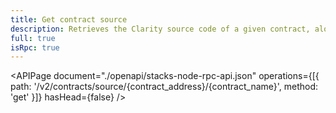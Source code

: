 ```yaml
---
title: Get contract source
description: Retrieves the Clarity source code of a given contract, along with the block height it was published in, and the MARF proof for the data.
full: true
isRpc: true
---
```


<APIPage
  document="./openapi/stacks-node-rpc-api.json"
  operations={[{ path: '/v2/contracts/source/{contract_address}/{contract_name}', method: 'get' }]}
  hasHead={false}
/>